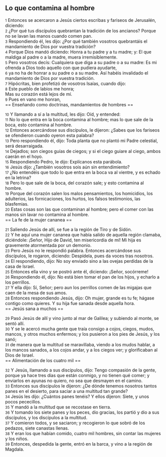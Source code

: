 == Lo que contamina al hombre ==

{{anchor|1}} <small>1</small> Entonces se acercaron a Jesús ciertos escribas y fariseos de Jerusalén, diciendo:<br>
{{anchor|2}} <small>2</small> ¿Por qué tus discípulos quebrantan la tradición de los ancianos? Porque no se lavan las manos cuando comen pan.<br>
{{anchor|3}} <small>3</small> Respondiendo él, les dijo: ¿Por qué también vosotros quebrantáis el mandamiento de Dios por vuestra tradición?<br>
{{anchor|4}} <small>4</small> Porque Dios mandó diciendo: Honra a tu padre y a tu madre; y: El que maldiga al padre o a la madre, muera irremisiblemente.<br>
{{anchor|5}} <small>5</small> Pero vosotros decís: Cualquiera que diga a su padre o a su madre: Es mi ofrenda a Dios todo aquello con que pudiera ayudarte,<br>
{{anchor|6}} <small>6</small> ya no ha de honrar a su padre o a su madre. Así habéis invalidado el mandamiento de Dios por vuestra tradición.<br>
{{anchor|7}} <small>7</small> Hipócritas, bien profetizó de vosotros Isaías, cuando dijo:<br>
{{anchor|8}} <small>8</small> Este pueblo de labios me honra;<br>
Mas su corazón está lejos de mí.<br>
{{anchor|9}} <small>9</small> Pues en vano me honran,<br>
== Enseñando como doctrinas, mandamientos de hombres ==

{{anchor|10}} <small>10</small> Y llamando a sí a la multitud, les dijo: Oíd, y entended:<br>
{{anchor|11}} <small>11</small> No lo que entra en la boca contamina al hombre; mas lo que sale de la boca, esto contamina al hombre.<br>
{{anchor|12}} <small>12</small> Entonces acercándose sus discípulos, le dijeron: ¿Sabes que los fariseos se ofendieron cuando oyeron esta palabra?<br>
{{anchor|13}} <small>13</small> Pero respondiendo él, dijo: Toda planta que no plantó mi Padre celestial, será desarraigada.<br>
{{anchor|14}} <small>14</small> Dejadlos; son ciegos guías de ciegos; y si el ciego guiare al ciego, ambos caerán en el hoyo.<br>
{{anchor|15}} <small>15</small> Respondiendo Pedro, le dijo: Explícanos esta parábola.<br>
{{anchor|16}} <small>16</small> Jesús dijo: ¿También vosotros sois aún sin entendimiento?<br>
{{anchor|17}} <small>17</small> ¿No entendéis que todo lo que entra en la boca va al vientre, y es echado en la letrina?<br>
{{anchor|18}} <small>18</small> Pero lo que sale de la boca, del corazón sale; y esto contamina al hombre.<br>
{{anchor|19}} <small>19</small> Porque del corazón salen los malos pensamientos, los homicidios, los adulterios, las fornicaciones, los hurtos, los falsos testimonios, las blasfemias.<br>
{{anchor|20}} <small>20</small> Estas cosas son las que contaminan al hombre; pero el comer con las manos sin lavar no contamina al hombre.<br>
== La fe de la mujer cananea ==

{{anchor|21}} <small>21</small> Saliendo Jesús de allí, se fue a la región de Tiro y de Sidón.<br>
{{anchor|22}} <small>22</small> Y he aquí una mujer cananea que había salido de aquella región clamaba, diciéndole: ¡Señor, Hijo de David, ten misericordia de mí! Mi hija es gravemente atormentada por un demonio.<br>
{{anchor|23}} <small>23</small> Pero Jesús no le respondió palabra. Entonces acercándose sus discípulos, le rogaron, diciendo: Despídela, pues da voces tras nosotros.<br>
{{anchor|24}} <small>24</small> El respondiendo, dijo: No soy enviado sino a las ovejas perdidas de la casa de Israel.<br>
{{anchor|25}} <small>25</small> Entonces ella vino y se postró ante él, diciendo: ¡Señor, socórreme!<br>
{{anchor|26}} <small>26</small> Respondiendo él, dijo: No está bien tomar el pan de los hijos, y echarlo a los perrillos.<br>
{{anchor|27}} <small>27</small> Y ella dijo: Sí, Señor; pero aun los perrillos comen de las migajas que caen de la mesa de sus amos.<br>
{{anchor|28}} <small>28</small> Entonces respondiendo Jesús, dijo: Oh mujer, grande es tu fe; hágase contigo como quieres. Y su hija fue sanada desde aquella hora.<br>
== Jesús sana a muchos ==

{{anchor|29}} <small>29</small> Pasó Jesús de allí y vino junto al mar de Galilea; y subiendo al monte, se sentó allí.<br>
{{anchor|30}} <small>30</small> Y se le acercó mucha gente que traía consigo a cojos, ciegos, mudos, mancos, y otros muchos enfermos; y los pusieron a los pies de Jesús, y los sanó;<br>
{{anchor|31}} <small>31</small> de manera que la multitud se maravillaba, viendo a los mudos hablar, a los mancos sanados, a los cojos andar, y a los ciegos ver; y glorificaban al Dios de Israel.<br>
== Alimentación de los cuatro mil ==

{{anchor|32}} <small>32</small> Y Jesús, llamando a sus discípulos, dijo: Tengo compasión de la gente, porque ya hace tres días que están conmigo, y no tienen qué comer; y enviarlos en ayunas no quiero, no sea que desmayen en el camino.<br>
{{anchor|33}} <small>33</small> Entonces sus discípulos le dijeron: ¿De dónde tenemos nosotros tantos panes en el desierto, para saciar a una multitud tan grande?<br>
{{anchor|34}} <small>34</small> Jesús les dijo: ¿Cuántos panes tenéis? Y ellos dijeron: Siete, y unos pocos pececillos.<br>
{{anchor|35}} <small>35</small> Y mandó a la multitud que se recostase en tierra.<br>
{{anchor|36}} <small>36</small> Y tomando los siete panes y los peces, dio gracias, los partió y dio a sus discípulos, y los discípulos a la multitud.<br>
{{anchor|37}} <small>37</small> Y comieron todos, y se saciaron; y recogieron lo que sobró de los pedazos, siete canastas llenas.<br>
{{anchor|38}} <small>38</small> Y eran los que habían comido, cuatro mil hombres, sin contar las mujeres y los niños.<br>
{{anchor|39}} <small>39</small> Entonces, despedida la gente, entró en la barca, y vino a la región de Magdala.<br>
